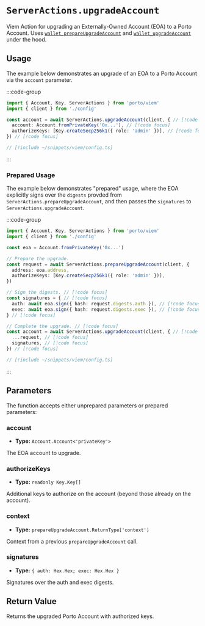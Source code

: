 # `ServerActions.upgradeAccount`

Viem Action for upgrading an Externally-Owned Account (EOA) to a Porto Account. Uses [`wallet_prepareUpgradeAccount`](/rpc-server/wallet_prepareUpgradeAccount) and [`wallet_upgradeAccount`](/rpc-server/wallet_upgradeAccount) under the hood.

## Usage

The example below demonstrates an upgrade of an EOA to a Porto Account
via the `account` parameter.

:::code-group

```ts twoslash [example.ts]
import { Account, Key, ServerActions } from 'porto/viem'
import { client } from './config'

const account = await ServerActions.upgradeAccount(client, { // [!code focus]
  account: Account.fromPrivateKey('0x...'), // [!code focus]
  authorizeKeys: [Key.createSecp256k1({ role: 'admin' })], // [!code focus]
}) // [!code focus]
```

```ts twoslash [config.ts] filename="config.ts"
// [!include ~/snippets/viem/config.ts]
```

:::

### Prepared Usage

The example below demonstrates "prepared" usage, where the EOA explicitly
signs over the `digests` provded from `ServerActions.prepareUpgradeAccount`,
and then passes the `signatures` to `ServerActions.upgradeAccount`.

:::code-group

```ts twoslash [example.ts]
import { Account, Key, ServerActions } from 'porto/viem'
import { client } from './config'

const eoa = Account.fromPrivateKey('0x...')

// Prepare the upgrade.
const request = await ServerActions.prepareUpgradeAccount(client, {
  address: eoa.address,
  authorizeKeys: [Key.createSecp256k1({ role: 'admin' })],
})

// Sign the digests. // [!code focus]
const signatures = { // [!code focus]
  auth: await eoa.sign({ hash: request.digests.auth }), // [!code focus]
  exec: await eoa.sign({ hash: request.digests.exec }), // [!code focus]
} // [!code focus]

// Complete the upgrade. // [!code focus]
const account = await ServerActions.upgradeAccount(client, { // [!code focus]
  ...request, // [!code focus]
  signatures, // [!code focus]
}) // [!code focus]
```

```ts twoslash [config.ts] filename="config.ts"
// [!include ~/snippets/viem/config.ts]
```

:::

## Parameters

The function accepts either unprepared parameters or prepared parameters:

### account

- **Type:** `Account.Account<'privateKey'>`

The EOA account to upgrade.

### authorizeKeys

- **Type:** `readonly Key.Key[]`

Additional keys to authorize on the account (beyond those already on the account).

### context

- **Type:** `prepareUpgradeAccount.ReturnType['context']`

Context from a previous `prepareUpgradeAccount` call.

### signatures

- **Type:** `{ auth: Hex.Hex; exec: Hex.Hex }`

Signatures over the auth and exec digests.

## Return Value

Returns the upgraded Porto Account with authorized keys.
